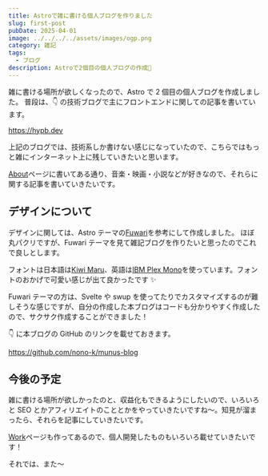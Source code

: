 ```yaml
---
title: Astroで雑に書ける個人ブログを作りました
slug: first-post
pubDate: 2025-04-01
image: ../../../../assets/images/ogp.png
category: 雑記
tags:
  - ブログ
description: Astroで2個目の個人ブログの作成📒
---
```


雑に書ける場所が欲しくなったので、Astro で 2 個目の個人ブログを作成しました。
普段は、👇 の技術ブログで主にフロントエンドに関しての記事を書いています。

https://hypb.dev

上記のブログでは、技術系しか書けない感じになっていたので、こちらではもっと雑にインターネット上に残していきたいと思います。

[About](/about)ページに書いてある通り、音楽・映画・小説などが好きなので、それらに関する記事を書いていきたいです。

## デザインについて

デザインに関しては、Astro テーマの[Fuwari](https://fuwari.vercel.app/)を参考にして作成しました。
ほぼ丸パクリですが、Fuwari テーマを見て雑記ブログを作りたいと思ったのでこれで良しとします。

フォントは日本語は[Kiwi Maru](https://fonts.google.com/specimen/Kiwi+Maru)、英語は[IBM Plex Mono](https://fonts.google.com/specimen/IBM+Plex+Mono)を使っています。フォントのおかげで可愛い感じが出て良かったです ✨

Fuwari テーマの方は、Svelte や swup を使ってたりでカスタマイズするのが難しそうな感じですが、自分の作成した本ブログはコードも分かりやすく作成したので、サクサク作成することができました！

👇 に本ブログの GitHub のリンクを載せておきます。

https://github.com/nono-k/munus-blog

## 今後の予定

雑に書ける場所が欲しかったのと、収益化もできるようにしたいので、いろいろと SEO とかアフィリエイトのこととかをやっていきたいですね〜。知見が溜まったら、それらを記事にしていきたいです。

[Work](/work)ページも作ってあるので、個人開発したものもいろいろ載せていきたいです！

それでは、また〜
